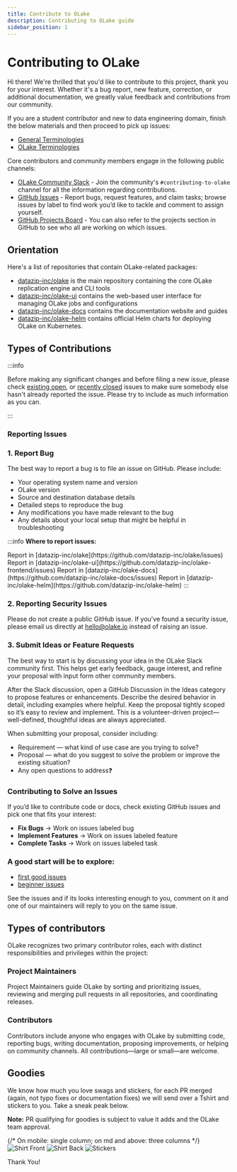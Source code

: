 ```yaml
---
title: Contribute to OLake
description: Contributing to OLake guide
sidebar_position: 1
---
```


# Contributing to OLake
Hi there! We're thrilled that you'd like to contribute to this project, thank you for your interest. Whether it's a bug report, new feature, correction, or additional documentation, we greatly value feedback and contributions from our community.

If you are a student contributor and new to data engineering domain, finish the below materials and then proceed to pick up issues:
- [General Terminologies](../resources/terminologies)
- [OLake Terminologies](../resources/olake-terminologies)

Core contributors and community members engage in the following public channels:

- [OLake Community Slack](https://olake.io/slack) - Join the community's `#contributing-to-olake` channel for all the information regarding contributions.
- [GitHub Issues](https://github.com/datazip-inc/olake/issues) - Report bugs, request features, and claim tasks; browse issues by label to find work you’d like to tackle and comment to assign yourself.
- [GitHub Projects Board](https://github.com/orgs/datazip-inc/projects/5) - You can also refer to the projects section in GitHub to see who all are working on which issues.

## Orientation

Here's a list of repositories that contain OLake-related packages:

- [datazip-inc/olake](https://github.com/datazip-inc/olake) is the main repository containing the core OLake replication engine and CLI tools
- [datazip-inc/olake-ui](https://github.com/datazip-inc/olake-frontend) contains the web-based user interface for managing OLake jobs and configurations
- [datazip-inc/olake-docs](https://github.com/datazip-inc/olake-docs) contains the documentation website and guides
- [datazip-inc/olake-helm](https://github.com/datazip-inc/olake-helm) contains official Helm charts for deploying OLake on Kubernetes.

## Types of Contributions

:::info

Before making any significant changes and before filing a new issue, please check [existing open](https://github.com/datazip-inc/olake/issues?q=is%3Aopen+is%3Aissue), or [recently closed](https://github.com/datazip-inc/olake/issues?q=is%3Aissue+is%3Aclosed) issues to make sure somebody else hasn't already reported the issue. Please try to include as much information as you can.

:::

### Reporting Issues

### 1. Report Bug

The best way to report a bug is to file an issue on GitHub. Please include:

- Your operating system name and version
- OLake version
- Source and destination database details
- Detailed steps to reproduce the bug
- Any modifications you have made relevant to the bug
- Any details about your local setup that might be helpful in troubleshooting

:::info
**Where to report issues:**

<Tabs>
<TabItem value="olake_cli" label="OLake CLI/Core issues" default>
Report in [datazip-inc/olake](https://github.com/datazip-inc/olake/issues)
</TabItem>
<TabItem value="olake_ui" label="OLake UI issues">
Report in [datazip-inc/olake-ui](https://github.com/datazip-inc/olake-frontend/issues) 
</TabItem>
<TabItem value="olake_doc" label="Documentation issues">
Report in [datazip-inc/olake-docs](https://github.com/datazip-inc/olake-docs/issues) 
</TabItem>
<TabItem value="olake_helm" label="OLake Helm issues">
Report in [datazip-inc/olake-helm](https://github.com/datazip-inc/olake-helm)
</TabItem>

</Tabs>
:::

### 2. Reporting Security Issues

Please do not create a public GitHub issue. If you've found a security issue, please email us directly at [hello@olake.io](mailto:hello@olake.io) instead of raising an issue.


### 3. Submit Ideas or Feature Requests

The best way to start is by discussing your idea in the OLake Slack community first. This helps get early feedback, gauge interest, and refine your proposal with input form other community members.

After the Slack discussion, open a GitHub Discussion in the Ideas category to propose features or enhancements. Describe the desired behavior in detail, including examples where helpful. Keep the proposal tightly scoped so it’s easy to review and implement. This is a volunteer-driven project—well-defined, thoughtful ideas are always appreciated.

When submitting your proposal, consider including:

- Requirement — what kind of use case are you trying to solve?
- Proposal — what do you suggest to solve the problem or improve the existing situation?
- Any open questions to address❓

### Contributing to Solve an Issues

If you’d like to contribute code or docs, check existing GitHub issues and pick one that fits your interest:
- **Fix Bugs** → Work on issues labeled bug
- **Implement Features** → Work on issues labeled feature
- **Complete Tasks** → Work on issues labeled task

### A good start will be to explore:
- [first good issues](https://github.com/datazip-inc/olake/issues?q=is%3Aissue%20state%3Aopen%20label%3A%22good%20first%20issue%22)
- [beginner issues](https://github.com/datazip-inc/olake/issues?q=is%3Aissue%20state%3Aopen%20label%3Abeginner)

See the issues and if its looks interesting enough to you, comment on it and one of our maintainers will reply to you on the same issue.

## Types of contributors

OLake recognizes two primary contributor roles, each with distinct responsibilities and privileges within the project:

### Project Maintainers

Project Maintainers guide OLake by sorting and prioritizing issues, reviewing and merging pull requests in all repositories, and coordinating releases.

### Contributors

Contributors include anyone who engages with OLake by submitting code, reporting bugs, writing documentation, proposing improvements, or helping on community channels. All contributions—large or small—are welcome.

## Goodies

We know how much you love swags and stickers, for each PR merged (again, not typo fixes or documentation fixes) we will send over a Tshirt and stickers to you. Take a sneak peak below.

**Note:** PR qualifying for goodies is subject to value it adds and the OLake team approval.

<div className="container mx-auto px-4 py-8">
      {/* On mobile: single column; on md and above: three columns */}
      <div className="grid grid-cols-1 md:grid-cols-3 gap-4">
        <img
          src="/img/olake/olake_shirt1.webp"
          alt="Shirt Front"
          className="w-full h-auto object-cover rounded-lg shadow"
        />
        <img
          src="/img/olake/olake_shirt2.webp"
          alt="Shirt Back"
          className="w-full h-auto object-cover rounded-lg shadow"
        />
        <img
          src="/img/olake/stickers.webp"
          alt="Stickers"
          className="w-full h-auto object-cover rounded-lg shadow"
        />
      </div>
    </div>

Thank You!
